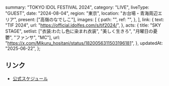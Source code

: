   summary: "TOKYO IDOL FESTIVAL 2024",
  category: "LIVE",
  liveType: "GUEST",
  date: "2024-08-04",
  region: "東京",
  location: "お台場・青海周辺エリア",
  present: ["高嶺のなでしこ"],
  images: [
    {
      path: "",
      ref: "",
    },
  ],
  link: {
    text: "TIF 2024",
    url: "https://official.idolfes.com/s/tif2024/",
  },
  acts: {
    title: "SKY STAGE",
    setlist: ["衣装:わたし色に染まれ衣装", "美しく生きろ", "月曜日の憂鬱", "ファンサ", "MC"],
    url: "https://x.com/Mikuru_hositani/status/1820056311503196181",
  },
  updatedAt: "2025-06-22",
};

## リンク

- [公式スケジュール](https://takanenonadeshiko.jp/?p=2159)
